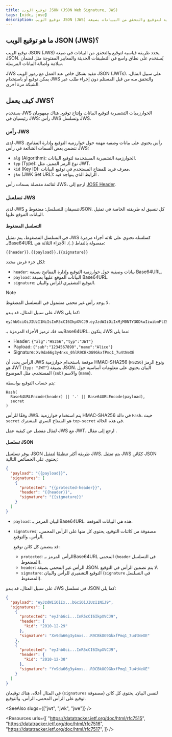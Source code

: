 ```yaml
---
title: توقيع الويب JSON (JSON Web Signature, JWS)
tags: [oidc, jose]
description: توقيع الويب JSON (JWS) هو طريقة قياسية لتوقيع والتحقق من البيانات بصيغة JSON. يُستخدم بشكل شائع لضمان سلامة وأصالة رموز الويب JSON (JWTs) في OpenID Connect (OIDC).
---
```


## ما هو توقيع الويب JSON (JWS)؟

توقيع الويب JSON (JWS) يحدد طريقة قياسية لتوقيع والتحقق من البيانات في صيغة JSON. يُستخدم على نطاق واسع في التطبيقات الحديثة والمعايير المفتوحة مثل <Ref slug="openid-connect" /> لضمان سلامة وأصالة البيانات المرسلة.

JWS مفيد بشكل خاص عند العمل مع <Ref slug="jwt">رموز الويب JSON (JWTs)</Ref>. على سبيل المثال، يمكن توقيع <Ref slug="id-token" /> أو <Ref slug="access-token" /> باستخدام JWS والتحقق منه من قبل المستلم دون إجراء طلب عبر الشبكة مرة أخرى.

## كيف يعمل JWS؟

يستخدم JWS الخوارزميات التشفيرية لتوقيع البيانات وإنتاج توقيع. هناك مفهومان رئيسيان في JWS: رأس JWS وتسلسل JWS.

### رأس JWS

لدى JWS رأس يحتوي على بيانات وصفية مهمة حول خوارزمية التوقيع وإدارة المفاتيح. تتضمن بعض السمات الشائعة في رأس JWS:

- `alg` (Algorithm): الخوارزمية التشفيرية المستخدمة لتوقيع البيانات.
- `typ` (Type): نوع الرمز المميز، مثل JWT.
- `kid` (Key ID): معرف فريد للمفتاح المستخدم في توقيع البيانات.
- `jku` (JWK Set URL): الرابط الذي يتواجد فيه <Ref slug="jwk" headingId="json-web-key-set-jwks" />.

لقائمة مفصلة بسمات رأس JWS، ارجع إلى [JOSE Header](https://datatracker.ietf.org/doc/html/rfc7515#section-4).

### تسلسل JWS

لدى JWS تنسيقان للتسلسل: مضغوط وJSON. كل تنسيق له طريقته الخاصة في تمثيل البيانات الموقع عليها.

#### التسلسل المضغوط

في التسلسل المضغوط، يتم تمثيل JWS كسلسلة تحتوي على ثلاثة أجزاء مرمزة بـBase64URL مفصولة بالنقاط (`.`). الأجزاء الثلاثة هي:

```
{{header}}.{{payload}}.{{signature}}
```

لكل جزء غرض محدد:

- `header`: بيانات وصفية حول خوارزمية التوقيع وإدارة المفاتيح بصيغة Base64URL.
- `payload`: البيانات الموقع عليها بصيغة Base64URL.
- `signature`: التوقيع التشفيري للرأس والبيان.

> [!Note]
> لا يوجد رأس غير محمي مشمول في التسلسل المضغوط.

على سبيل المثال، قد يبدو JWS كما يلي:

```
eyJhbGciOiJIUzI1NiIsInR5cCI6IkpXVCJ9.eyJzdWIiOiIxMjM0NTY3ODkwIiwibmFtZSI6IkFsaWNlIn0.Xv9da66g3y4nxs_0hlR9CBkOG9GkxfPmq1_7u4tNeXE
```

بعد فك ترميز الأجزاء المرمزة بـBase64URL، يتكون JWS مما يلي:

- Header: `{"alg":"HS256","typ":"JWT"}`
- Payload: `{"sub":"1234567890","name":"Alice"}`
- Signature: `Xv9da66g3y4nxs_0hlR9CBkOG9GkxfPmq1_7u4tNeXE`

الرأس يحدد أن JWS موقعة باستخدام خوارزمية HMAC-SHA256 (`HS256`) ونوع الرمز هو JWT (`typ: "JWT"`) بصيغة JSON. البيان يحتوي على معلومات أساسية حول المستخدم، مثل الموضوع (`sub`) والاسم (`name`).

يتم حساب التوقيع بواسطة:

```
Hash(
  Base64URLEncode(header) || '.' || Base64URLEncode(payload),
  secret
)
```

وفقًا للرأس JWS، يتم استخدام خوارزمية HMAC-SHA256 في دالة `Hash`، حيث `secret` هو المفتاح السري المشترك `top-secret` في هذه الحالة.

لمثال مفصل عن كيفية عمل JWS مع JWT، ارجع إلى مقال <Ref slug="signing-key" />.

#### تسلسل JSON

يوفر تسلسل JSON طريقة أكثر تنظيمًا لتمثيل JWS. يتم تمثيل JWS ككائن JSON يحتوي على الخصائص التالية:

```json
{
  "payload": "{{payload}}",
  "signatures": [
    {
      "protected": "{{protected-header}}",
      "header": "{{header}}",
      "signature": "{{signature}}"
    }
  ]
}
```

- `payload`: البيان المرمز بـBase64URL. هذه هي البيانات الموقعة.
- `signatures`: مصفوفة من كائنات التوقيع، يحتوي كل منها على الرأس المحمي، الرأس، والتوقيع.

  قد يتضمن كل كائن توقيع:

  - `protected`: الرأس المرمز بـBase64URL المحمي (`header` في التسلسل المضغوط).
  - `header`: الرأس غير المحمي بصيغة JSON. لا يتم تضمين الرأس في التوقيع.
  - `signature`: التوقيع التشفيري للرأس والبيان (`signature` في التسلسل المضغوط).

على سبيل المثال، قد يبدو JWS في تسلسل JSON كما يلي:

```json
{
  "payload": "eyJzdWIiOiIx...bGciOiJIUzI1NiJ9",
  "signatures": [
    {
      "protected": "eyJhbGci...InR5cCI6IkpXVCJ9",
      "header": {
        "kid": "2010-12-29"
      },
      "signature": "Xv9da66g3y4nxs...R9CBkOG9GkxfPmq1_7u4tNeXE"
    },
    {
      "protected": "eyJhbGci...InR5cCI6IkpXVCJ9",
      "header": {
        "kid": "2010-12-30"
      },
      "signature": "Yv9da66g3y4nxs...R9CBkOG9GkxfPmq1_7u4tNeXE"
    }
  ]
}
```

في المثال أعلاه، هناك توقيعان (`signatures` مصفوفة) لنفس البيان. يحتوي كل كائن توقيع على الرأس المحمي، الرأس، والتوقيع.

<SeeAlso slugs={["jwt", "jwk", "jwe"]} />

<Resources
  urls={[
    "https://datatracker.ietf.org/doc/html/rfc7515",
    "https://datatracker.ietf.org/doc/html/rfc7516",
    "https://datatracker.ietf.org/doc/html/rfc7517",
  ]}
/>
